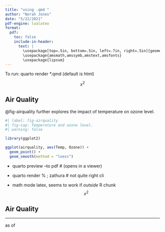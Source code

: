 ```yaml
---
title: "using .qmd "
author: "Norah Jones"
date: "5/22/2021"
pdf-engine: lualatex
format:
  pdf: 
    toc: false
    include-in-header: 
      text: |
        \usepackage[top=.5in, bottom=.5in, left=.7in, right=.5in]{geometry}
        \usepackage{amsmath,amssymb,amstext,amsfonts}
        \usepackage{lipsum}
---
```



<!--

:!quarto render %
:!quarto render % -o - | zathura -


        toc: false
        toc_depth:  4   
        number-sections: false
        colorlinks: true
        keep-tex:  false
        include-in-header: 
        text: |
            \usepackage[top=.5in, bottom=.5in, left=.5in, right=.5in]{geometry}
            \usepackage{amsmath,amssymb,amstext,amsfonts}
            \usepackage{lipsum}
            \usepackage{setspace}
            -->


To run:	quarto render *.qmd   (default is html)

$$
x^2
$$

## Air Quality

@fig-airquality further explores the impact of temperature on ozone level.

```r
#| label: fig-airquality
#| fig-cap: Temperature and ozone level.
#| warning: false

library(ggplot2)

ggplot(airquality, aes(Temp, Ozone)) + 
  geom_point() + 
  geom_smooth(method = "loess")
```
\section{To run:}

- quarto preview <file> --to pdf    # (opens in a viewer)
- quarto render %	; zathura         # not quite right cli

- math mode latex,  seems to work if *outside* R chunk
$$
x^2
$$

## Air Quality

---

\footnotesize
as of \today
